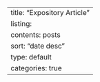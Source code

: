 ---
title: "Expository Article"
listing:
  contents: posts
  sort: "date desc"
  type: default
  categories: true
---